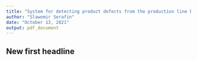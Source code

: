 ```yaml
---
title: "System for detecting product defects from the production line based on digital image processing using neural networks "
author: "Slawomir Serafin"
date: "October 13, 2021"
output: pdf_document
---
```


## New first headline